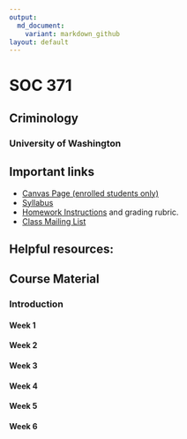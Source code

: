 ```yaml
---
output: 
  md_document:
    variant: markdown_github
layout: default
---
```


# SOC 371
## Criminology
### University of Washington

## Important links

* [Canvas Page (enrolled students only)](null)
* [Syllabus](docs/syllabus.html)
* [Homework Instructions](docs/homework.html) and grading rubric.
* [Class Mailing List](null)

## Helpful resources:


## Course Material

### Introduction

#### Week 1

#### Week 2


#### Week 3


#### Week 4


#### Week 5


#### Week 6
